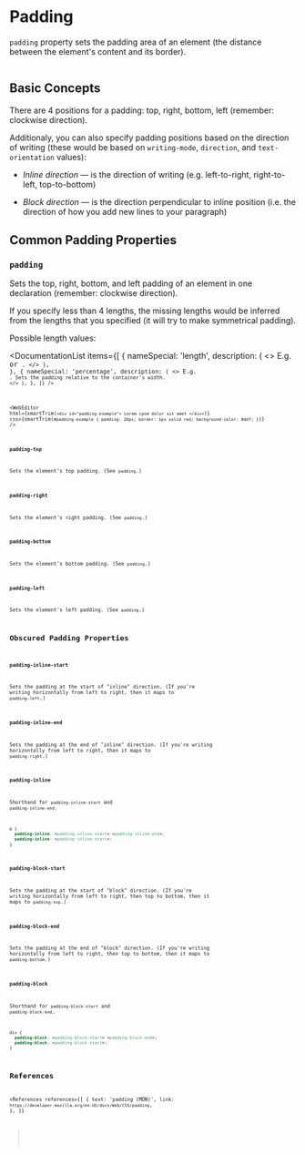 
# Padding

`padding` property sets the padding area of an element (the distance between the element's content and its border).

<Image path="/res/web/css/box-model.png" caption="Illustration of CSS Box model" />

## Basic Concepts

There are 4 positions for a padding: top, right, bottom, left (remember: clockwise direction).

Additionaly, you can also specify padding positions based on the direction of writing (these would be based on `writing-mode`, `direction`, and `text-orientation` values):

- <dfn>Inline direction</dfn> &mdash; is the direction of writing (e.g. left-to-right, right-to-left,
  top-to-bottom)

- <dfn>Block direction</dfn> &mdash; is the direction perpendicular to inline position (i.e. the direction
  of how you add new lines to your paragraph)

## Common Padding Properties

### `padding`

Sets the top, right, bottom, and left padding of an element in one declaration (remember: clockwise direction).

If you specify less than 4 lengths, the missing lengths would be inferred from the lengths that you specified (it will try to make symmetrical padding).

Possible length values:

<DocumentationList
  items={[
    {
      nameSpecial: 'length',
      description: (
        <>
          E.g. <Code str="10px" /> or <Code str="2em" />.
        </>
      ),
    },
    {
      nameSpecial: 'percentage',
      description: (
        <>
          E.g. <Code str="10%" />. Sets the padding relative to the container's width.
        </>
      ),
    },
  ]}
/>

<WebEditor
  html={smartTrim(`
    <div id="padding-example">
      Lorem ipsm dolor sit amet
    </div>
  `)}
  css={smartTrim(`
    #padding-example {
      padding: 20px;
      border: 1px solid red;
      background-color: #ddf;
    }
`)}
/>

### `padding-top`

Sets the element's top padding. (See `padding`.)

### `padding-right`

Sets the element's right padding. (See `padding`.)

### `padding-bottom`

Sets the element's bottom padding. (See `padding`.)

### `padding-left`

Sets the element's left padding. (See `padding`.)

## Obscured Padding Properties

### `padding-inline-start`

Sets the padding at the start of "inline" direction. (If you're writing horizontally from left to right, then it maps to `padding-left`.)

### `padding-inline-end`

Sets the padding at the end of "inline" direction. (If you're writing horizontally from left to right, then it maps to `padding-right`.)

### `padding-inline`

Shorthand for `padding-inline-start` and `padding-inline-end`.

```css
p {
  padding-inline: <padding-inline-start> <padding-inline-end>;
  padding-inline: <padding-inline-start>;
}
```

### `padding-block-start`

Sets the padding at the start of "block" direction. (If you're writing horizontally from left to right, then top to bottom, then it maps to `padding-top`.)

### `padding-block-end`

Sets the padding at the end of "block" direction. (If you're writing horizontally from left to right, then top to bottom, then it maps to `padding-bottom`.)

### `padding-block`

Shorthand for `padding-block-start` and `padding-block-end`.

```css
div {
  padding-block: <padding-block-start> <padding-block-end>;
  padding-block: <padding-block-start>;
}
```

## References

<References
  references={[
    {
      text: 'padding (MDN)',
      link: `https://developer.mozilla.org/en-US/docs/Web/CSS/padding`,
    },
  ]}
></References>
